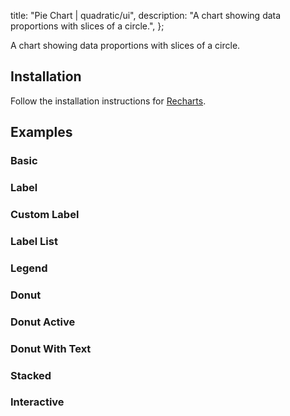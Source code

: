 
  title: "Pie Chart | quadratic/ui",
  description: "A chart showing data proportions with slices of a circle.",
};

<Title>Pie Chart</Title>
<Description>A chart showing data proportions with slices of a circle.</Description>
<ComponentPreview id="rechartsPieChart" />

## Installation
<Steps>

<StepTitle>Follow the installation instructions for [Recharts](/docs/charts/recharts/quickstart).</StepTitle>

</Steps>

## Examples

### Basic
<ComponentPreview id="rechartsPieChart" />

### Label
<ComponentPreview id="rechartsPieChartLabel" />

### Custom Label
<ComponentPreview id="rechartsPieChartCustomLabel" />

### Label List
<ComponentPreview id="rechartsPieChartLabelList" />

### Legend
<ComponentPreview id="rechartsPieChartLegend" />

### Donut
<ComponentPreview id="rechartsPieChartDonut" />

### Donut Active
<ComponentPreview id="rechartsPieChartDonutActive" />

### Donut With Text
<ComponentPreview id="rechartsPieChartDonutWithText" />

### Stacked
<ComponentPreview id="rechartsPieChartStacked" />

### Interactive
<ComponentPreview id="rechartsPieChartInteractive" />
